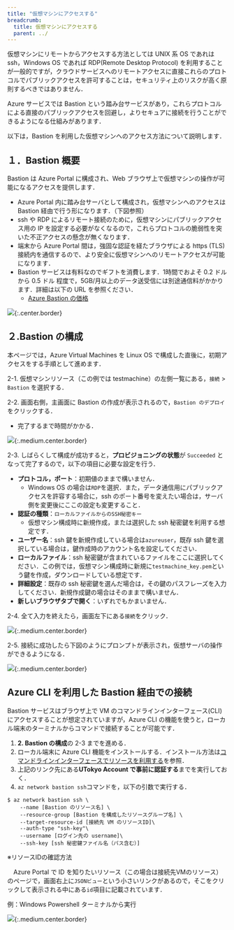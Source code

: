 ```yaml
---
title: "仮想マシンにアクセスする"
breadcrumb:
  title: 仮想マシンにアクセスする
  parent: ../
---
```



仮想マシンにリモートからアクセスする方法としては UNIX 系 OS であれは ssh，Windows OS であれば RDP(Remote Desktop Protocol) を利用することが一般的ですが，クラウドサービスへのリモートアクセスに直接これらのプロトコルでパブリックアクセスを許可することは，セキュリティ上のリスクが高く原則するべきではありません．

Azure サービスでは Bastion という踏み台サービスがあり，これらプロトコルによる直接のパブリックアクセスを回避し，よりセキュアに接続を行うことができるようになる仕組みがあります．

以下は，Bastion を利用した仮想マシンへのアクセス方法について説明します．

## １．Bastion 概要

Bastion は Azure Portal に構成され、Web ブラウザ上で仮想マシンの操作が可能になるアクセスを提供します．
- Azure Portal 内に踏み台サーバとして構成され，仮想マシンへのアクセスは Bastion 経由で行う形になります．（下図参照）
- ssh や RDP によるリモート接続のために，仮想マシンにパブリックアクセス用の IP を設定する必要がなくなるので，これらプロトコルの脆弱性を突いた不正アクセスの懸念が無くなります．
- 端末から Azure Portal 間は，強固な認証を経たブラウザによる https (TLS) 接続内を通信するので、より安全に仮想マシンへのリモートアクセスが可能になります．
- Bastion サービスは有料なのでギフトを消費します．1時間でおよそ 0.2 ドルから 0.5 ドル 程度で，5GB/月以上のデータ送受信には別途通信料がかかります．詳細は以下の URL を参照ください．
  - [Azure Bastion の価格](https://azure.microsoft.com/ja-jp/pricing/details/azure-bastion/)

![](img/01_bastion1.png){:.center.border}

## ２.Bastion の構成

本ページでは，Azure Virtual Machines を Linux OS で構成した直後に，初期アクセスをする手順として進めます．
 
2-1. 仮想マシンリソース（この例では testmachine）の左側一覧にある，`接続` > `Bastion` を選択する．

2-2. 画面右側，主画面に Bastion の作成が表示されるので，`Bastion のデプロイ` をクリックする．
  - 完了するまで時間がかかる．

![](img/02_bastion2.png){:.medium.center.border}

2-3. しばらくして構成が成功すると，**プロビジョニングの状態**が `Succeeded` となって完了するので，以下の項目に必要な設定を行う．
  - **プロトコル，ポート**：初期値のままで構いません．
    - Windows OS の場合は`RDP`を選択．また，データ通信用にパブリックアクセスを許容する場合に，ssh のポート番号を変えたい場合は，サーバ側を変更後にここの設定も変更すること．
  - **認証の種類**：`ローカルファイルからのSSH秘密キー`
    - 仮想マシン構成時に新規作成，または選択した ssh 秘密鍵を利用する想定です．
  - **ユーザー名**：ssh 鍵を新規作成している場合は`azureuser`，既存 ssh 鍵を選択している場合は，鍵作成時のアカウント名を設定してください．
  - **ローカルファイル**：ssh 秘密鍵が含まれているファイルをここに選択してください．この例では，仮想マシン構成時に新規に`testmachine_key.pem`という鍵を作成，ダウンロードしている想定です．
  - **詳細設定**：既存の ssh 秘密鍵を選んだ場合は，その鍵のパスフレーズを入力してください．新規作成鍵の場合はそのままで構いません．
  - **新しいブラウザタブで開く**：いずれでもかまいません．

2-4. 全て入力を終えたら，画面左下にある`接続`をクリック．

![](img/03_bastion3.png){:.medium.center.border}

2-5. 接続に成功したら下図のようにプロンプトが表示され，仮想サーバの操作ができるようになる．

![](img/04_bastion4.png){:.medium.center.border}

## Azure CLI を利用した Bastion 経由での接続

Bastion サービスはブラウザ上で VM のコマンドラインインターフェース(CLI)にアクセスすることが想定されていますが，Azure CLI の機能を使うと，ローカル端末のターミナルからコマンドで接続することが可能です．

1. **2. Bastion の構成**の 2-3 までを進める．
2. ローカル端末に Azure CLI 機能をインストールする．インストール方法は[コマンドラインインターフェースでリソースを利用する](/research_computing/utokyo_azure/virtualmachine/azcli)を参照．
3. 上記のリンク先にある**UTokyo Account で事前に認証する**までを実行しておく．
3. `az network bastion ssh`コマンドを，以下の引数で実行する．
```
$ az network bastion ssh \
    --name [Bastion のリソース名] \
    --resource-group [Bastion を構成したリソースグループ名] \
    --target-resource-id [接続先 VM のリソースID]\
    --auth-type "ssh-key"\
    --username [ログイン先の username]\
    --ssh-key [ssh 秘密鍵ファイル名（パス含む）]
```

※リソースIDの確認方法

　Azure Portal で ID を知りたいリソース（この場合は接続先VMのリソース）のページで，画面右上に`JSONビュー`という小さいリンクがあるので，そこをクリックして表示される中にある`id`項目に記載されています．

例：Windows Powershell ターミナルから実行

![](img/05_bastion5.png){:.medium.center.border}
